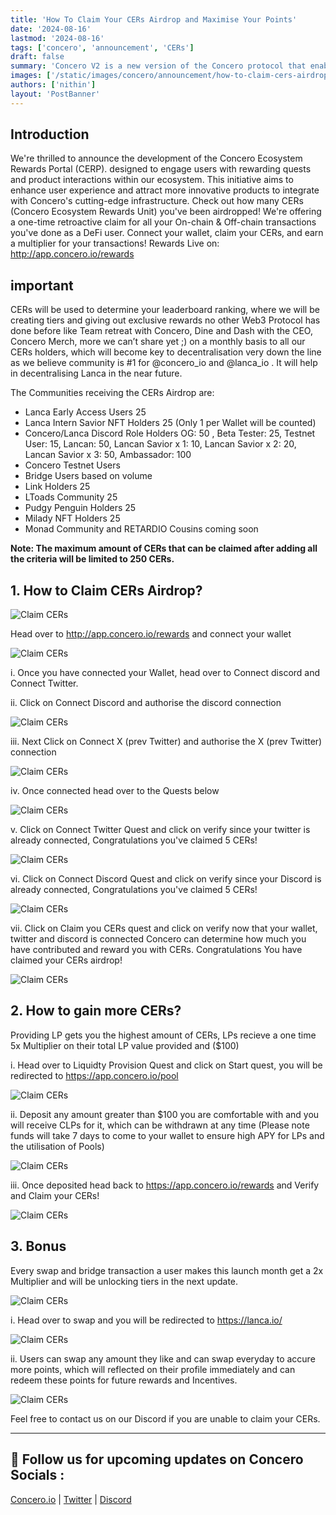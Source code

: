 ```yaml
---
title: 'How To Claim Your CERs Airdrop and Maximise Your Points'
date: '2024-08-16'
lastmod: '2024-08-16'
tags: ['concero', 'announcement', 'CERs']
draft: false
summary: 'Concero V2 is a new version of the Concero protocol that enables faster and more secure cross-chain communication.'
images: ['/static/images/concero/announcement/how-to-claim-cers-airdrop/banner.webp']
authors: ['nithin']
layout: 'PostBanner'
---
```


## Introduction

We're thrilled to announce the development of the Concero Ecosystem Rewards Portal (CERP). designed to engage users with rewarding quests and product interactions within our ecosystem. This initiative aims to enhance user experience and attract more innovative products to integrate with Concero's cutting-edge infrastructure. Check out how many CERs (Concero Ecosystem Rewards Unit) you've been airdropped! We're offering a one-time retroactive claim for all your On-chain & Off-chain transactions you've done as a DeFi user. Connect your wallet, claim your CERs, and earn a multiplier for your transactions! Rewards Live on: http://app.concero.io/rewards

## important

CERs will be used to determine your leaderboard ranking, where we will be creating tiers and giving out exclusive rewards no other Web3 Protocol has done before like Team retreat with Concero, Dine and Dash with the CEO, Concero Merch, more we can’t share yet ;) on a monthly basis to all our CERs holders, which will become key to decentralisation very down the line as we believe community is #1 for @concero_io and @lanca_io . It will help in decentralising Lanca in the near future.

The Communities receiving the CERs Airdrop are: 

- Lanca Early Access Users 25 
- Lanca Intern Savior NFT Holders 25 (Only 1 per Wallet will be counted) 
- Concero/Lanca Discord Role Holders OG: 50 , Beta Tester: 25, Testnet User: 15, Lancan: 50, Lancan Savior x 1: 10, Lancan Savior x 2: 20, Lancan Savior x 3: 50, Ambassador: 100 
- Concero Testnet Users 
- Bridge Users based on volume 
- Link Holders 25 
- LToads Community 25 
- Pudgy Penguin Holders 25
- Milady NFT Holders 25 
- Monad Community and RETARDIO Cousins coming soon

**Note: The maximum amount of CERs that can be claimed after adding all the criteria will be limited to 250 CERs.**

## 1. How to Claim CERs Airdrop?

![Claim CERs](/static/images/concero/announcement/how-to-claim-cers-airdrop/fig1.webp)

Head over to http://app.concero.io/rewards and connect your wallet

![Claim CERs](/static/images/concero/announcement/how-to-claim-cers-airdrop/fig2.webp)

i. Once you have connected your Wallet, head over to Connect discord and Connect Twitter.

ii. Click on Connect Discord and authorise the discord connection

![Claim CERs](/static/images/concero/announcement/how-to-claim-cers-airdrop/fig3.webp)

iii. Next Click on Connect X (prev Twitter) and authorise the X (prev Twitter) connection

![Claim CERs](/static/images/concero/announcement/how-to-claim-cers-airdrop/fig4.webp)

iv. Once connected head over to the Quests below

![Claim CERs](/static/images/concero/announcement/how-to-claim-cers-airdrop/fig5.webp)

v. Click on Connect Twitter Quest and click on verify since your twitter is already connected, Congratulations you've claimed 5 CERs!

![Claim CERs](/static/images/concero/announcement/how-to-claim-cers-airdrop/fig6.webp)

vi. Click on Connect Discord Quest and click on verify since your Discord is already connected, Congratulations you've claimed 5 CERs!

![Claim CERs](/static/images/concero/announcement/how-to-claim-cers-airdrop/fig7.webp)

vii. Click on Claim you CERs quest and click on verify now that your wallet, twitter and discord is connected Concero can determine how much you have contributed and reward you with CERs. Congratulations You have claimed your CERs airdrop!

![Claim CERs](/static/images/concero/announcement/how-to-claim-cers-airdrop/fig8.webp)

## 2. How to gain more CERs?

Providing LP gets you the highest amount of CERs, LPs recieve a one time 5x Multiplier on their total LP value provided and ($100)

i. Head over to Liquidty Provision Quest and click on Start quest, you will be redirected to https://app.concero.io/pool

![Claim CERs](/static/images/concero/announcement/how-to-claim-cers-airdrop/fig9.webp)

ii. Deposit any amount greater than $100 you are comfortable with and you will receive CLPs for it, which can be withdrawn at any time (Please note funds will take 7 days to come to your wallet to ensure high APY for LPs and the utilisation of Pools)

![Claim CERs](/static/images/concero/announcement/how-to-claim-cers-airdrop/fig10.webp)

iii. Once deposited head back to https://app.concero.io/rewards and Verify and Claim your CERs!

![Claim CERs](/static/images/concero/announcement/how-to-claim-cers-airdrop/fig11.webp)

## 3. Bonus

Every swap and bridge transaction a user makes this launch month get a 2x Multiplier and will be unlocking tiers in the next update.

![Claim CERs](/static/images/concero/announcement/how-to-claim-cers-airdrop/fig12.webp)

i. Head over to swap and you will be redirected to https://lanca.io/

![Claim CERs](/static/images/concero/announcement/how-to-claim-cers-airdrop/fig13.webp)

ii. Users can swap any amount they like and can swap everyday to accure more points, which will reflected on their profile immediately and can redeem these points for future rewards and Incentives.

![Claim CERs](/static/images/concero/announcement/how-to-claim-cers-airdrop/fig14.webp)

Feel free to contact us on our Discord if you are unable to claim your CERs.

---

## 🤝 Follow us for upcoming updates on Concero Socials :

[Concero.io](https://concero.io) | [Twitter](https://x.com/concero_io) | [Discord](https://discord.com/invite/lanca)